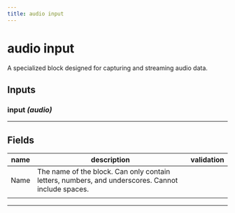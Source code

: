 ```yaml
---
title: audio input
---
```


# audio input
A specialized block designed for capturing and streaming audio data.

## Inputs
### input _(audio)_
---
## Fields
| name | description | validation |
|------|-------------|------------|
| Name | The name of the block. Can only contain letters, numbers, and underscores. Cannot include spaces. || 
 | |

---
    